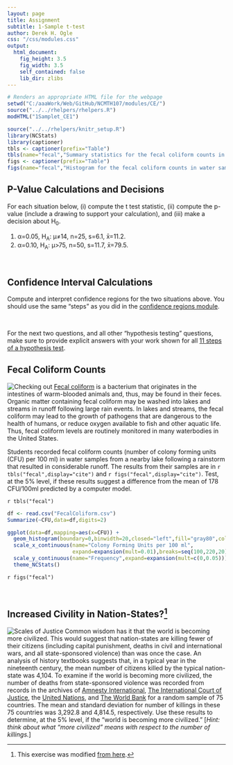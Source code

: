 ```yaml
---
layout: page
title: Assignment
subtitle: 1-Sample t-test
author: Derek H. Ogle
css: "/css/modules.css"
output:
  html_document:
    fig_height: 3.5
    fig_width: 3.5
    self_contained: false
    lib_dir: zlibs
---
```


```r
# Renders an appropriate HTML file for the webpage
setwd("C:/aaaWork/Web/GitHub/NCMTH107/modules/CE/")
source("../../rhelpers/rhelpers.R")
modHTML("1Samplet_CE1")
```

```r
source("../../rhelpers/knitr_setup.R")
library(NCStats)
library(captioner)
tbls <- captioner(prefix="Table")
tbls(name="fecal","Summary statistics for the fecal coliform counts in water samples from a nearby lake following a rainstorm.")
figs <- captioner(prefix="Table")
figs(name="fecal","Histogram for the fecal coliform counts in water samples from a nearby lake following a rainstorm.")
```

## P-Value Calculations and Decisions

For each situation below, (i) compute the t test statistic, (ii) compute the p-value (include a drawing to support your calculation), and (iii) make a decision about H<sub>0</sub>.

1. &alpha;=0.05, H<sub>A</sub>: &mu;&ne;14, n=25, s=6.1, x&#772;=11.2.
1. &alpha;=0.10, H<sub>A</sub>: &mu;>75, n=50, s=11.7, x&#772;=79.5.

<br>

## Confidence Interval Calculations

Compute and interpret confidence regions for the two situations above. You should use the same "steps" as you did in the [confidence regions module](ConfRegions_CE2).

<br>

<div class="alert alert-success">For the next two questions, and all other "hypothesis testing" questions, make sure to provide explicit answers with your work shown for all <a href="../11-steps">11 steps of a hypothesis test</a>.
</div>

## Fecal Coliform Counts
<img src="http://derekogle.com/NCMTH107/modules/CE/zimgs/warning_sign.jpg" alt="Checking out" class="img-right">
[Fecal coliform](https://en.wikipedia.org/wiki/Fecal_coliform) is a bacterium that originates in the intestines of warm-blooded animals and, thus, may be found in their feces. Organic matter containing fecal coliform may be washed into lakes and streams in runoff following large rain events. In lakes and streams, the fecal coliform may lead to the growth of pathogens that are dangerous to the health of humans, or reduce oxygen available to fish and other aquatic life. Thus, fecal coliform levels are routinely monitored in many waterbodies in the United States.

Students recorded fecal coliform counts (number of colony forming units (CFU) per 100 ml) in water samples from a nearby lake following a rainstorm that resulted in considerable runoff. The results from their samples are in `r tbls("fecal",display="cite")` and `r figs("fecal",display="cite")`. Test, at the 5% level, if these results suggest a difference from the mean of 178 CFU/100ml predicted by a computer model.

`r tbls("fecal")`

```r
df <- read.csv("FecalColiform.csv")
Summarize(~CFU,data=df,digits=2)
```

```r
ggplot(data=df,mapping=aes(x=CFU)) +
  geom_histogram(boundary=0,binwidth=20,closed="left",fill="gray80",color="black") +
  scale_x_continuous(name="Colony Forming Units per 100 ml",
                     expand=expansion(mult=0.01),breaks=seq(100,220,20)) +
  scale_y_continuous(name="Frequency",expand=expansion(mult=c(0,0.05))) +
  theme_NCStats()
```

`r figs("fecal")`

<br>

## Increased Civility in Nation-States?[^ICNS]
<img src="zimgs/scales-of-justice.jpg" alt="Scales of Justice" class="img-right">
Common wisdom has it that the world is becoming more civilized.  This would suggest that nation-states are killing fewer of their citizens (including capital punishment, deaths in civil and international wars, and all state-sponsored violence) than was once the case.  An analysis of history textbooks suggests that, in a typical year in the nineteenth century, the mean number of citizens killed by the typical nation-state was 4,104.  To examine if the world is becoming more civilized, the number of deaths from state-sponsored violence was recorded from records in the archives of [Amnesty International](http://www.amnestyusa.org/), [The International Court of Justice](http://www.icj-cij.org/homepage/), the [United Nations](http://www.un.org/en/index.html), and [The World Bank](http://www.worldbank.org/) for a random sample of 75 countries.  The mean and standard deviation for number of killings in these 75 countries was 3,292.8 and 4,814.5, respectively.  Use these results to determine, at the 5% level, if the "world is becoming more civilized." [*Hint: think about what "more civilized" means with respect to the number of killings.*]

[^ICNS]: This exercise was modified [from here](http://www.shortell.org/book/chap12.html).
